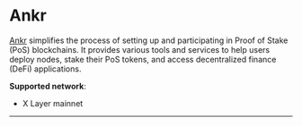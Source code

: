 # Ankr

[Ankr](https://www.ankr.com/rpc/xlayer/ "Ankr") simplifies the process of setting up and participating in Proof of Stake (PoS) blockchains. It provides various tools and services to help users deploy nodes, stake their PoS tokens, and access decentralized finance (DeFi) applications.

**Supported network**: 
- X Layer mainnet
---